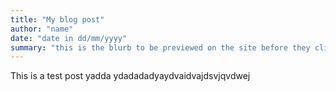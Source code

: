 ```yaml
---
title: "My blog post"
author: "name"
date: "date in dd/mm/yyyy"
summary: "this is the blurb to be previewed on the site before they click on the full post"
---
```

This is a test post yadda ydadadadyaydvaidvajdsvjqvdwej

